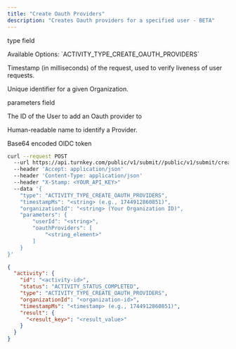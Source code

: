 ```yaml
---
title: "Create Oauth Providers"
description: "Creates Oauth providers for a specified user - BETA"
---
```



<Authorizations />

<H3Bordered text="Body" />

<ParamField body="type" type="enum<string>" required={true}><p>type field</p><p>Available Options: \`ACTIVITY_TYPE_CREATE_OAUTH_PROVIDERS\`</p></ParamField>
<ParamField body="timestampMs" type="string" required={true}><p>Timestamp (in milliseconds) of the request, used to verify liveness of user requests.</p></ParamField>
<ParamField body="organizationId" type="string" required={true}><p>Unique identifier for a given Organization.</p></ParamField>
<ParamField body="parameters" type="object" required={true}>
  <p>parameters field</p>
  <Expandable title="parameters details">
    <NestedParam parentKey="parameters" childKey="userId" type="string" required={true}><p>The ID of the User to add an Oauth provider to</p></NestedParam>
    <NestedParam parentKey="parameters" childKey="oauthProviders" type="array" required={true}>
      <Expandable title="oauthProviders details">
        <NestedParam parentKey="parameters.oauthProviders" childKey="providerName" type="string" required={true}><p>Human-readable name to identify a Provider.</p></NestedParam>
        <NestedParam parentKey="parameters.oauthProviders" childKey="oidcToken" type="string" required={true}><p>Base64 encoded OIDC token</p></NestedParam>
      </Expandable>
    </NestedParam>
  </Expandable>
</ParamField>

<RequestExample>

```bash cURL
curl --request POST 
  --url https://api.turnkey.com/public/v1/submit//public/v1/submit/create_oauth_providers 
  --header 'Accept: application/json' 
  --header 'Content-Type: application/json' 
  --header "X-Stamp: <YOUR_API_KEY>" 
  --data '{
    "type": "ACTIVITY_TYPE_CREATE_OAUTH_PROVIDERS",
    "timestampMs": "<string> (e.g., 1744912860851)",
    "organizationId": "<string> (Your Organization ID)",
    "parameters": {
        "userId": "<string>",
        "oauthProviders": [
            "<string_element>"
        ]
    }
}'
```

</RequestExample>

<ResponseExample>

```json 200
{
  "activity": {
    "id": "<activity-id>",
    "status": "ACTIVITY_STATUS_COMPLETED",
    "type": "ACTIVITY_TYPE_CREATE_OAUTH_PROVIDERS",
    "organizationId": "<organization-id>",
    "timestampMs": "<timestamp> (e.g., 1744912860851)",
    "result": {
      "<result_key>": "<result_value>"
    }
  }
}
```

</ResponseExample>
